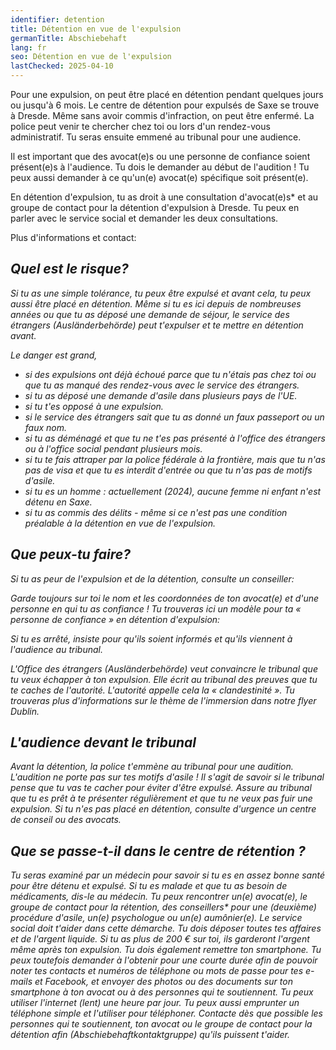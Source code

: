 ```yaml
---
identifier: detention
title: Détention en vue de l'expulsion
germanTitle: Abschiebehaft
lang: fr
seo: Détention en vue de l'expulsion
lastChecked: 2025-04-10
---
```



Pour une expulsion, on peut être placé en détention pendant quelques jours ou jusqu'à 6 mois.
Le centre de détention pour expulsés de Saxe se trouve à Dresde.
Même sans avoir commis d'infraction, on peut être enfermé.
La police peut venir te chercher chez toi ou lors d'un rendez-vous administratif.
Tu seras ensuite emmené au tribunal pour une audience.

Il est important que des avocat(e)s ou une personne de confiance soient présent(e)s à l'audience.
Tu dois le demander au début de l'audition ! Tu peux aussi demander à ce qu'un(e) avocat(e) spécifique soit présent(e).

En détention d'expulsion, tu as droit à une consultation d'avocat(e)s* et au groupe de contact pour la détention d'expulsion à Dresde.
Tu peux en parler avec le service social et demander les deux consultations.

Plus d'informations et contact:

<Address identifier="abschiebehaftkontaktgruppe" />

## Quel est le risque?

Si tu as une simple tolérance, tu peux être expulsé et avant cela, tu peux aussi être placé en détention.
Même si tu es ici depuis de nombreuses années ou que tu as déposé une demande de séjour, le service des étrangers (Ausländerbehörde) peut t'expulser et te mettre en détention avant.

Le danger est grand,

- si des expulsions ont déjà échoué parce que tu n'étais pas chez toi ou que tu as manqué des rendez-vous avec le service des étrangers.
- si tu as déposé une demande d'asile dans plusieurs pays de l'UE.
- si tu t'es opposé à une expulsion.
- si le service des étrangers sait que tu as donné un faux passeport ou un faux nom.
- si tu as déménagé et que tu ne t'es pas présenté à l'office des étrangers ou à l'office social pendant plusieurs mois.
- si tu te fais attraper par la police fédérale à la frontière, mais que tu n'as pas de visa et que tu es interdit d'entrée ou que tu n'as pas de motifs d'asile.
- si tu es un homme : actuellement (2024), aucune femme ni enfant n'est détenu en Saxe.
- si tu as commis des délits - même si ce n'est pas une condition préalable à la détention en vue de l'expulsion.

## Que peux-tu faire?

Si tu as peur de l'expulsion et de la détention, consulte un conseiller:

<Block identifier="counseling_addresses" />

Garde toujours sur toi le nom et les coordonnées de ton avocat(e) et d'une personne en qui tu as confiance ! 
Tu trouveras ici un modèle pour ta « personne de confiance » en détention d'expulsion: <InternalShortLink identifier="forms" />

Si tu es arrêté, insiste pour qu'ils soient informés et qu'ils viennent à l'audience au tribunal.

L'Office des étrangers (Ausländerbehörde) veut convaincre le tribunal que tu veux échapper à ton expulsion. Elle écrit au tribunal des preuves que tu te caches de l'autorité. 
L'autorité appelle cela la « clandestinité ».
Tu trouveras plus d'informations sur le thème de l'immersion dans notre <InternalShortLink identifier="dublin">flyer Dublin</InternalShortLink>.

## L'audience devant le tribunal

Avant la détention, la police t'emmène au tribunal pour une audition. 
L'audition ne porte pas sur tes motifs d'asile ! 
Il s'agit de savoir si le tribunal pense que tu vas te cacher pour éviter d'être expulsé. 
Assure au tribunal que tu es prêt à te présenter régulièrement et que tu ne veux pas fuir une expulsion. 
Si tu n'es pas placé en détention, consulte d'urgence un centre de conseil ou des avocats.

## Que se passe-t-il dans le centre de rétention ?
Tu seras examiné par un médecin pour savoir si tu es en assez bonne santé pour être détenu et expulsé. Si tu es malade et que tu as besoin de médicaments, dis-le au médecin.
Tu peux rencontrer un(e) avocat(e), le groupe de contact pour la rétention, des conseillers* pour une (deuxième) procédure d'asile, un(e) psychologue ou un(e) aumônier(e). Le service social doit t'aider dans cette démarche.
Tu dois déposer toutes tes affaires et de l'argent liquide. Si tu as plus de 200 € sur toi, ils garderont l'argent même après ton expulsion.
Tu dois également remettre ton smartphone. Tu peux toutefois demander à l'obtenir pour une courte durée afin de pouvoir noter tes contacts et numéros de téléphone ou mots de passe pour tes e-mails et Facebook, et envoyer des photos ou des documents sur ton smartphone à ton avocat ou à des personnes qui te soutiennent.
Tu peux utiliser l'internet (lent) une heure par jour. Tu peux aussi emprunter un téléphone simple et l'utiliser pour téléphoner. Contacte dès que possible les personnes qui te soutiennent, ton avocat ou le groupe de contact pour la détention afin (Abschiebehaftkontaktgruppe) qu'ils puissent t'aider.
